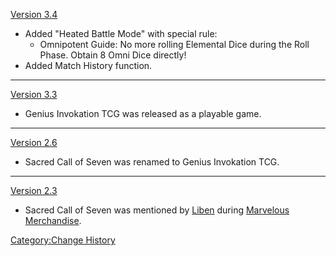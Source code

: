 [[Version 3.4]]
* Added "Heated Battle Mode" with special rule:
** Omnipotent Guide: No more rolling Elemental Dice during the Roll Phase. Obtain 8 Omni Dice directly!
* Added Match History function.
----
[[Version 3.3]]
* Genius Invokation TCG was released as a playable game.
----
[[Version 2.6]]
* Sacred Call of Seven was renamed to Genius Invokation TCG.
----
[[Version 2.3]]
* Sacred Call of Seven was mentioned by [[Liben]] during [[Marvelous Merchandise/2021-12-27/Story|Marvelous Merchandise]].
<noinclude>[[Category:Change History]]</noinclude>